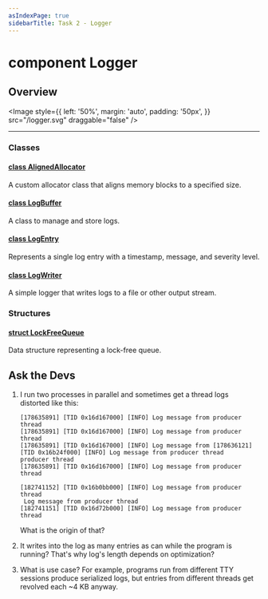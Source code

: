 ```yaml
---
asIndexPage: true
sidebarTitle: Task 2 - Logger
---
```





# component Logger


## Overview


<Image
  style={{
    left: '50%',
    margin: 'auto',
    padding: '50px',
  }}
  src="/logger.svg"
  draggable="false"
/>

---


### Classes


#### [class AlignedAllocator](/2-trials/2-logger/1-AlignedAllocator)

A custom allocator class that aligns memory blocks to a specified size.


#### [class LogBuffer](/2-trials/2-logger/2-LogBuffer)
  
A class to manage and store logs.


#### [class LogEntry](/2-trials/2-logger/3-LogEntry)

Represents a single log entry with a timestamp, message, and severity level.


#### [class LogWriter](/2-trials/2-logger/4-LogWriter)

A simple logger that writes logs to a file or other output stream.


### Structures


#### [struct LockFreeQueue](/2-trials/2-logger/5-LockFreeQueue)

Data structure representing a lock-free queue.


## Ask the Devs

1.  I run two processes in parallel and sometimes get a thread logs distorted
    like this:

    ```log
    [178635891] [TID 0x16d167000] [INFO] Log message from producer thread
    [178635891] [TID 0x16d167000] [INFO] Log message from producer thread
    [178635891] [TID 0x16d167000] [INFO] Log message from [178636121] [TID 0x16b24f000] [INFO] Log message from producer thread
    producer thread
    [178635891] [TID 0x16d167000] [INFO] Log message from producer thread
    ```

    ```log
    [182741152] [TID 0x16b0bb000] [INFO] Log message from producer thread
     Log message from producer thread
    [182741151] [TID 0x16d72b000] [INFO] Log message from producer thread
    ```
    
    What is the origin of that?

1.  It writes into the log as many entries as can while the program is running?
    That's why log's length depends on optimization?

1.  What is use case? For example, programs run from different TTY sessions
    produce serialized logs, but entries from different threads get revolved
    each ~4 KB anyway. 
